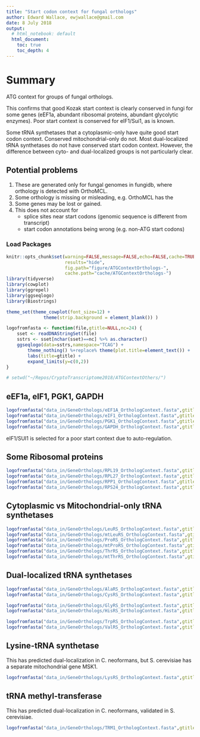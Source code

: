 ```yaml
---
title: "Start codon context for fungal orthologs"
author: Edward Wallace, ewjwallace@gmail.com
date: 8 July 2018
output:
  # html_notebook: default
  html_document:
    toc: true
    toc_depth: 4
---
```


# Summary

ATG context for groups of fungal orthologs.

This confirms that good Kozak start context is clearly conserved in fungi for some genes (eEF1a, abundant ribosomal proteins, abundant glycolytic enzymes). Poor start context is conserved for eIF1/Sui1, as is known.

Some tRNA synthetases that a cytoplasmic-only have quite good start codon context.  Conserved mitochondrial-only do not. Most dual-localized tRNA synthetases do not have conserved start codon context. However, the difference between cyto- and dual-localized groups is not particularly clear.

## Potential problems

1. These are generated only for fungal genomes in fungidb, where orthology is detected with OrthoMCL.
2. Some orthology is missing or misleading, e.g. OrthoMCL has the 
3. Some genes may be lost or gained.
4. This does not account for
    - splice sites near start codons (genomic sequence is different from transcript)
    - start codon annotations being wrong (e.g. non-ATG start codons)

        
### Load Packages

```r
knitr::opts_chunk$set(warning=FALSE,message=FALSE,echo=FALSE,cache=TRUE,
                      results="hide",
                      fig.path="figure/ATGContextOrthologs-",
                      cache.path="cache/ATGContextOrthologs-")
library(tidyverse)
library(cowplot)
library(ggrepel)
library(ggseqlogo)
library(Biostrings)

theme_set(theme_cowplot(font_size=12) + 
              theme(strip.background = element_blank()) )

logofromfasta <- function(file,gtitle=NULL,nc=24) {
    sset <- readDNAStringSet(file) 
    sstrs <- sset[nchar(sset)==nc] %>% as.character()
    ggseqlogo(data=sstrs,namespace="TCAG") + 
        theme_nothing() %+replace% theme(plot.title=element_text()) +
        labs(title=gtitle) +
        expand_limits(y=c(0,2))
}

# setwd("~/Repos/CryptoTranscriptome2018/ATGContextOthers/")
```

## eEF1a, eIF1, PGK1, GAPDH

```r

logofromfasta("data_in/GeneOrthologs/eEF1A_OrthologContext.fasta",gtitle="eEF1A")
logofromfasta("data_in/GeneOrthologs/eIF1_OrthologContext.fasta",gtitle="eIF1")
logofromfasta("data_in/GeneOrthologs/PGK1_OrthologContext.fasta",gtitle="PGK")
logofromfasta("data_in/GeneOrthologs/GAPDH_OrthologContext.fasta",gtitle="GAPDH")
```

eIF1/SUI1 is selected for a poor start context due to auto-regulation.

## Some Ribosomal proteins

```r

logofromfasta("data_in/GeneOrthologs/RPL19_OrthologContext.fasta",gtitle="RPL19")
logofromfasta("data_in/GeneOrthologs/RPL27_OrthologContext.fasta",gtitle="RPL27")
logofromfasta("data_in/GeneOrthologs/RPP1_OrthologContext.fasta",gtitle="RPP1")
logofromfasta("data_in/GeneOrthologs/RPS24_OrthologContext.fasta",gtitle="RPS24")
```


## Cytoplasmic vs Mitochondrial-only tRNA synthetases

```r

logofromfasta("data_in/GeneOrthologs/LeuRS_OrthologContext.fasta",gtitle="cyto-LeuRS")
logofromfasta("data_in/GeneOrthologs/mtLeuRS_OrthologContext.fasta",gtitle="mito-LeuRS")
logofromfasta("data_in/GeneOrthologs/ProRS_OrthologContext.fasta",gtitle="cyto-ProRS")
logofromfasta("data_in/GeneOrthologs/mtProRS_OrthologContext.fasta",gtitle="mito-ProRS")
logofromfasta("data_in/GeneOrthologs/ThrRS_OrthologContext.fasta",gtitle="cyto-ThrRS")
logofromfasta("data_in/GeneOrthologs/mtThrRS_OrthologContext.fasta",gtitle="mito-ThrRS")

```


## Dual-localized tRNA synthetases

```r

logofromfasta("data_in/GeneOrthologs/AlaRS_OrthologContext.fasta",gtitle="AlaRS")
logofromfasta("data_in/GeneOrthologs/CysRS_OrthologContext.fasta",gtitle="CysRS")

logofromfasta("data_in/GeneOrthologs/GlyRS_OrthologContext.fasta",gtitle="GlyRS")
logofromfasta("data_in/GeneOrthologs/HisRS_OrthologContext.fasta",gtitle="HisRS")

logofromfasta("data_in/GeneOrthologs/TrpRS_OrthologContext.fasta",gtitle="TrpRS")
logofromfasta("data_in/GeneOrthologs/ValRS_OrthologContext.fasta",gtitle="ValRS")
```

## Lysine-tRNA synthetase

This has predicted dual-localization in C. neoformans, but S. cerevisiae has a separate mitochondrial gene MSK1.

```r
logofromfasta("data_in/GeneOrthologs/LysRS_OrthologContext.fasta",gtitle="LysRS")
```

## tRNA methyl-transferase

This has predicted dual-localization in C. neoformans, validated in S. cerevisiae.

```r
logofromfasta("data_in/GeneOrthologs/TRM1_OrthologContext.fasta",gtitle="TRM1")
```
